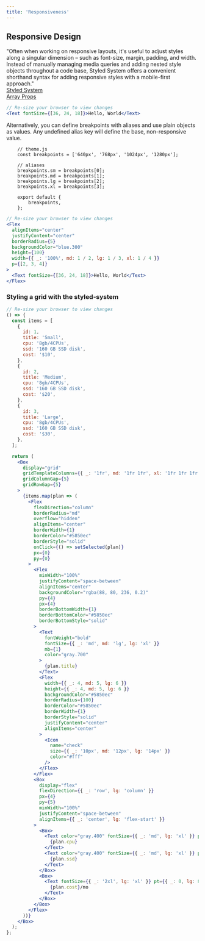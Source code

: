 ```yaml
---
title: 'Responsiveness'
---
```


## Responsive Design

"Often when working on responsive layouts, it's useful to adjust styles along a singular dimension – such as font-size, margin, padding, and width. Instead of manually managing media queries and adding nested style objects throughout a code base, Styled System offers a convenient shorthand syntax for adding responsive styles with a mobile-first approach."  
[Styled System](https://styled-system.com/responsive-styles/)  
[Array Props](https://styled-system.com/guides/array-props)

```jsx live
// Re-size your browser to view changes
<Text fontSize={[36, 24, 18]}>Hello, World</Text>
```

Alternatively, you can define breakpoints with aliases and use plain objects as values. Any undefined alias key will define the base, non-responsive value.

```
    // theme.js
    const breakpoints = ['640px', '768px', '1024px', '1280px'];

    // aliases
    breakpoints.sm = breakpoints[0];
    breakpoints.md = breakpoints[1];
    breakpoints.lg = breakpoints[2];
    breakpoints.xl = breakpoints[3];

    export default {
        breakpoints,
    };
```

```jsx live
// Re-size your browser to view changes
<Flex
  alignItems="center"
  justifyContent="center"
  borderRadius={5}
  backgroundColor="blue.300"
  height={100}
  width={{ _: '100%', md: 1 / 2, lg: 1 / 3, xl: 1 / 4 }}
  p={[2, 3, 4]}
>
  <Text fontSize={[36, 24, 18]}>Hello, World</Text>
</Flex>
```

### Styling a grid with the styled-system

```jsx live
// Re-size your browser to view changes
() => {
  const items = [
    {
      id: 1,
      title: 'Small',
      cpu: '8gb/4CPUs',
      ssd: '160 GB SSD disk',
      cost: '$10',
    },
    {
      id: 2,
      title: 'Medium',
      cpu: '8gb/4CPUs',
      ssd: '160 GB SSD disk',
      cost: '$20',
    },
    {
      id: 3,
      title: 'Large',
      cpu: '8gb/4CPUs',
      ssd: '160 GB SSD disk',
      cost: '$30',
    },
  ];

  return (
    <Box
      display="grid"
      gridTemplateColumns={{ _: '1fr', md: '1fr 1fr', xl: '1fr 1fr 1fr' }}
      gridColumnGap={5}
      gridRowGap={5}
    >
      {items.map(plan => (
        <Flex
          flexDirection="column"
          borderRadius="md"
          overflow="hidden"
          alignItems="center"
          borderWidth={1}
          borderColor="#5850ec"
          borderStyle="solid"
          onClick={() => setSelected(plan)}
          px={0}
          py={0}
        >
          <Flex
            minWidth="100%"
            justifyContent="space-between"
            alignItems="center"
            backgroundColor="rgba(88, 80, 236, 0.2)"
            py={4}
            px={4}
            borderBottomWidth={1}
            borderBottomColor="#5850ec"
            borderBottomStyle="solid"
          >
            <Text
              fontWeight="bold"
              fontSize={{ _: 'md', md: 'lg', lg: 'xl' }}
              mb={1}
              color="gray.700"
            >
              {plan.title}
            </Text>
            <Flex
              width={{ _: 4, md: 5, lg: 6 }}
              height={{ _: 4, md: 5, lg: 6 }}
              backgroundColor="#5850ec"
              borderRadius={100}
              borderColor="#5850ec"
              borderWidth={1}
              borderStyle="solid"
              justifyContent="center"
              alignItems="center"
            >
              <Icon
                name="check"
                size={{ _: '10px', md: '12px', lg: '14px' }}
                color="#fff"
              />
            </Flex>
          </Flex>
          <Box
            display="flex"
            flexDirection={{ _: 'row', lg: 'column' }}
            px={4}
            py={5}
            minWidth="100%"
            justifyContent="space-between"
            alignItems={{ _: 'center', lg: 'flex-start' }}
          >
            <Box>
              <Text color="gray.400" fontSize={{ _: 'md', lg: 'xl' }} pt={1}>
                {plan.cpu}
              </Text>
              <Text color="gray.400" fontSize={{ _: 'md', lg: 'xl' }} pt={1}>
                {plan.ssd}
              </Text>
            </Box>
            <Box>
              <Text fontSize={{ _: '2xl', lg: 'xl' }} pt={{ _: 0, lg: 8 }}>
                {plan.cost}/mo
              </Text>
            </Box>
          </Box>
        </Flex>
      ))}
    </Box>
  );
};
```
